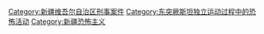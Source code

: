 {{Terrorism category definition}}
[[Category:新疆维吾尔自治区刑事案件|Category:新疆维吾尔自治区刑事案件]]
[[Category:东突厥斯坦独立运动过程中的恐怖活动|Category:东突厥斯坦独立运动过程中的恐怖活动]]
[[Category:新疆恐怖主义|Category:新疆恐怖主义]]